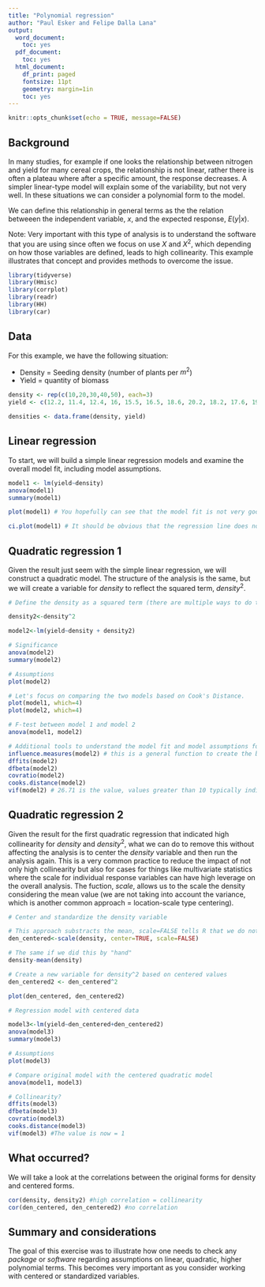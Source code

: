 ```yaml
---
title: "Polynomial regression"
author: "Paul Esker and Felipe Dalla Lana"
output:
  word_document:
    toc: yes
  pdf_document:
    toc: yes
  html_document:
    df_print: paged
    fontsize: 11pt
    geometry: margin=1in
    toc: yes
---
```


```r
knitr::opts_chunk$set(echo = TRUE, message=FALSE)
```

## Background

In many studies, for example if one looks the relationship between nitrogen and yield for many cereal crops, the relationship is not linear, rather there is often a plateau where after a specific amount, the response decreases. A simpler linear-type model will explain some of the variability, but not very well. In these situations we can consider a polynomial form to the model.

We can define this relationship in general terms as the the relation betweeen the independent variable, $x$, and the expected response, $E(y|x)$. 

Note: Very important with this type of analysis is to understand the software that you are using since often we focus on use $X$ and $X^2$, which depending on how those variables are defined, leads to high collinearity. This example illustrates that concept and provides methods to overcome the issue.

```r

library(tidyverse)
library(Hmisc)
library(corrplot)
library(readr)
library(HH)
library(car)

```

## Data

For this example, we have the following situation:

* Density = Seeding density (number of plants per $m^2$)
* Yield = quantity of biomass

```r

density <- rep(c(10,20,30,40,50), each=3)
yield <- c(12.2, 11.4, 12.4, 16, 15.5, 16.5, 18.6, 20.2, 18.2, 17.6, 19.3, 17.1, 18, 16.4, 16.6)

densities <- data.frame(density, yield)

```

## Linear regression

To start, we will build a simple linear regression models and examine the overall model fit, including model assumptions.

```r

model1 <- lm(yield~density)
anova(model1)
summary(model1)

plot(model1) # You hopefully can see that the model fit is not very good

ci.plot(model1) # It should be obvious that the regression line does not reflect the actual relationship well

```

## Quadratic regression 1

Given the result just seem with the simple linear regression, we will construct a quadratic model. The structure of the analysis is the same, but we will create a variable for *density* to reflect the squared term, $density^2$.

```r

# Define the density as a squared term (there are multiple ways to do this, but we will use a simple approach for now)

density2<-density^2

model2<-lm(yield~density + density2)

# Significance
anova(model2)
summary(model2)

# Assumptions
plot(model2)

# Let's focus on comparing the two models based on Cook's Distance.
plot(model1, which=4) 
plot(model2, which=4) 

# F-test between model 1 and model 2
anova(model1, model2)

# Additional tools to understand the model fit and model assumptions for the quadratic form
influence.measures(model2) # this is a general function to create the base for subsequent measurments
dffits(model2)
dfbeta(model2)
covratio(model2)
cooks.distance(model2)
vif(model2) # 26.71 is the value, values greater than 10 typically indicate high collinearity
```

## Quadratic regression 2

Given the result for the first quadratic regression that indicated high collinearity for $density$ and $density^2$, what we can do to remove this without affecting the analysis is to center the *density* variable and then run the analysis again. This is a very common practice to reduce the impact of not only high collinearity but also for cases for things like multivariate statistics where the scale for individual response variables can have high leverage on the overall analysis. The fuction, *scale*, allows us to the scale the density considering the mean value (we are not taking into account the variance, which is another common approach = location-scale type centering).

```r
# Center and standardize the density variable

# This approach substracts the mean, scale=FALSE tells R that we do not take into account the standard deviation in the analysis
den_centered<-scale(density, center=TRUE, scale=FALSE) 

# The same if we did this by "hand"
density-mean(density)

# Create a new variable for density^2 based on centered values
den_centered2 <- den_centered^2

plot(den_centered, den_centered2)

# Regression model with centered data

model3<-lm(yield~den_centered+den_centered2)
anova(model3)
summary(model3)

# Assumptions
plot(model3)

# Compare original model with the centered quadratic model
anova(model1, model3)

# Collinearity?
dffits(model3)
dfbeta(model3)
covratio(model3)
cooks.distance(model3)
vif(model3) #The value is now = 1

```

## What occurred?

We will take a look at the correlations between the original forms for density and centered forms. 

```r

cor(density, density2) #high correlation = collinearity
cor(den_centered, den_centered2) #no correlation

```

## Summary and considerations

The goal of this exercise was to illustrate how one needs to check any *package* or *software* regarding assumptions on linear, quadratic, higher polynomial terms. This becomes very important as you consider working with centered or standardized variables. 
